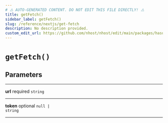 ```yaml
---
# ⚠️ AUTO-GENERATED CONTENT. DO NOT EDIT THIS FILE DIRECTLY! ⚠️
title: getFetch()
sidebar_label: getFetch()
slug: /reference/nextjs/get-fetch
description: No description provided.
custom_edit_url: https://github.com/nhost/nhost/edit/main/packages/hasura-auth-js/src/utils/fetch.ts#L57
---
```


# `getFetch()`

## Parameters

---

**<span className="parameter-name">url</span>** <span className="optional-status">required</span> <code>string</code>

---

**<span className="parameter-name">token</span>** <span className="optional-status">optional</span> <code>null &#124; string</code>

---
